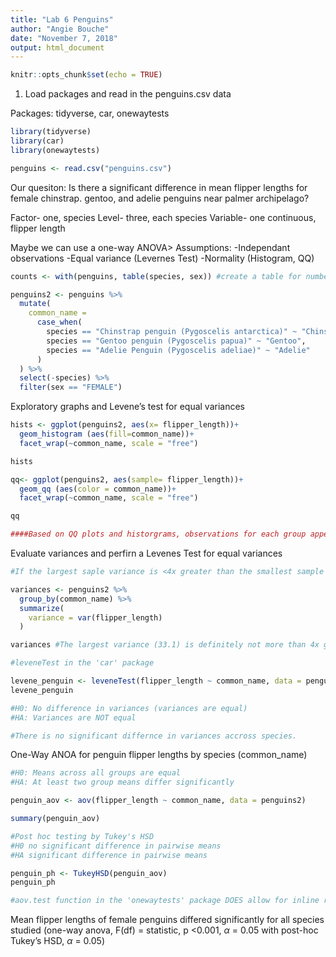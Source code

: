```yaml
---
title: "Lab 6 Penguins"
author: "Angie Bouche"
date: "November 7, 2018"
output: html_document
---
```


```r
knitr::opts_chunk$set(echo = TRUE)
```

1. Load packages and read in the penguins.csv data

Packages: tidyverse, car, onewaytests

```r
library(tidyverse)
library(car)
library(onewaytests)

penguins <- read.csv("penguins.csv")

```

Our quesiton: Is there a significant difference in mean flipper lengths for female chinstrap. gentoo, and adelie penguins near palmer archipelago?

Factor- one, species
Level- three, each species
Variable- one continuous, flipper length

Maybe we can use a one-way ANOVA> Assumptions:
-Independant observations
-Equal variance (Levernes Test)
-Normality (Histogram, QQ)

```r
counts <- with(penguins, table(species, sex)) #create a table for number of each sex by species

penguins2 <- penguins %>% 
  mutate(
    common_name = 
      case_when(
        species == "Chinstrap penguin (Pygoscelis antarctica)" ~ "Chinstrap",
        species == "Gentoo penguin (Pygoscelis papua)" ~ "Gentoo",
        species == "Adelie Penguin (Pygoscelis adeliae)" ~ "Adelie"
      )
  ) %>% 
  select(-species) %>% 
  filter(sex == "FEMALE")


```

Exploratory graphs and Levene's test for equal variances

```r
hists <- ggplot(penguins2, aes(x= flipper_length))+
  geom_histogram (aes(fill=common_name))+
  facet_wrap(~common_name, scale = "free")

hists

qq<- ggplot(penguins2, aes(sample= flipper_length))+
  geom_qq (aes(color = common_name))+
  facet_wrap(~common_name, scale = "free")

qq

####Based on QQ plots and historgrams, observations for each group appear normally distributed. Also n >30 for all groups, so means will bbe normally distributed by CLT.


```

Evaluate variances and perfirn a Levenes Test for equal variances

```r
#If the largest saple variance is <4x greater than the smallest sample vairne, then these are close enough to consider variances equal.

variances <- penguins2 %>% 
  group_by(common_name) %>% 
  summarize(
    variance = var(flipper_length)
  )

variances #The largest variance (33.1) is definitely not more than 4x grater than the smallest variance (15.2).

#leveneTest in the 'car' package

levene_penguin <- leveneTest(flipper_length ~ common_name, data = penguins2)
levene_penguin

#H0: No difference in variances (variances are equal)
#HA: Variances are NOT equal

#There is no significant differnce in variances accross species.

```

One-Way ANOA for penguin flipper lengths by species (common_name)

```r
#H0: Means across all groups are equal
#HA: At least two group means differ significantly

penguin_aov <- aov(flipper_length ~ common_name, data = penguins2)

summary(penguin_aov)

#Post hoc testing by Tukey's HSD
#H0 no significant difference in pairwise means
#HA significant difference in pairwise means

penguin_ph <- TukeyHSD(penguin_aov)
penguin_ph

#aov.test function in the 'onewaytests' package DOES allow for inline referencing

```

Mean flipper lengths of female penguins differed significantly for all species studied (one-way anova, F(df) = statistic, p <0.001, $\alpha$ = 0.05 with post-hoc Tukey's HSD, $\alpha$ = 0.05)